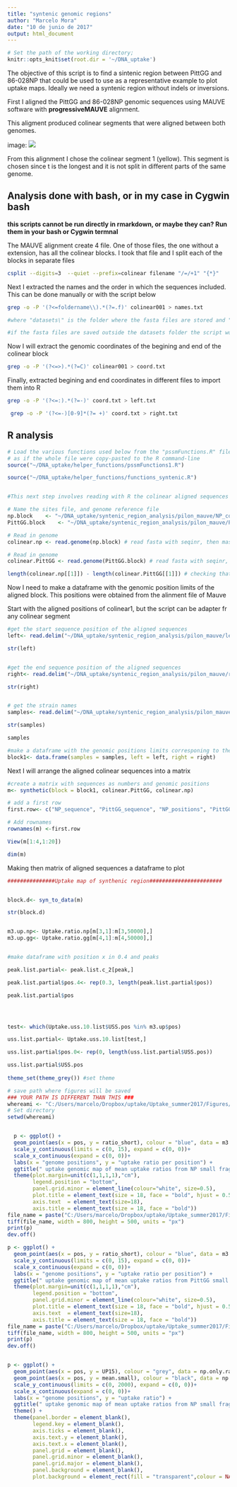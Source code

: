 ```yaml
---
title: "syntenic genomic regions"
author: "Marcelo Mora"
date: "10 de junio de 2017"
output: html_document
---
```



```r
# Set the path of the working directory; 
knitr::opts_knit$set(root.dir = '~/DNA_uptake')

```


The objective of this script is to find a sintenic region between PittGG and 86-028NP that could be used to use as a representative example to plot uptake maps. Ideally we need a syntenic region without indels or inversions. 


First I aligned the PittGG and 86-028NP genomic sequences using MAUVE software with **progressiveMAUVE** alignment.  

This aligment produced colinear segments that were aligned between both genomes. 

image: ![](~/DNA_uptake/syntenic_region_analysis/NP_GG.jpg) 

From this alignment I chose the colinear segment 1 (yellow). This segment is chosen since t is the longest and it is not split  in different parts of the same genome.

## Analysis done with bash, or in my case in Cygwin bash

**this scripts cannot be run directly in rmarkdown, or maybe they can?  Run them in your bash or Cygwin termnal**

The MAUVE alignment create 4 file. One of those files, the one without a extension, has all the colinear blocks. I took that file and I split each of the blocks in separate files


```bash

csplit --digits=3  --quiet --prefix=colinear filename "/=/+1" "{*}"

```


Next I extracted the names and the order in which the sequences included. This can be done manually or with the script below 


```bash
grep -o -P '(?<=foldername\\).*(?=.f)' colinear001 > names.txt

#where "datasets\" is the folder where the fasta files are stored and ".f" is the beggining of the fasta file extension (I had two extensions .fasta and .fa, so I used just the begining)

#if the fasta files are saved outside the datasets folder the script won't work

```

Now I will extract the genomic coordinates of the begining and end of the colinear block

```bash

grep -o -P '(?<=>).*(?=C)' colinear001 > coord.txt


```

Finally, extracted begining and end coordinates in different files to import them into R  

```bash

grep -o -P '(?<=:).*(?=-)' coord.txt > left.txt

 grep -o -P '(?<=-)[0-9]*(?= +)' coord.txt > right.txt

```

## R analysis

```r

# Load the various functions used below from the "pssmFunctions.R" file,
# as if the whole file were copy-pasted to the R command-line
source("~/DNA_uptake/helper_functions/pssmFunctions1.R")

source("~/DNA_uptake/helper_functions/functions_syntenic.R")


#This next step involves reading with R the colinear aligned sequences from both genomes. This step requires extracting manualy the sequences, from the colinear001 file, and saving them in separate files. 

# Name the sites file, and genome reference file
np.block    <- "~/DNA_uptake/syntenic_region_analysis/pilon_mauve/NP_col.fasta" # colinear fasta to the NP genome
PittGG.block    <- "~/DNA_uptake/syntenic_region_analysis/pilon_mauve/PittGG_col.fasta" # colinear fasta to the PittGG genome

# Read in genome
colinear.np <- read.genome(np.block) # read fasta with seqinr, then massage

# Read in genome
colinear.PittGG <- read.genome(PittGG.block) # read fasta with seqinr, then massage

length(colinear.np[[1]]) - length(colinear.PittGG[[1]]) # checking that the sequences are properly aligned --> result must be 0


```



Now I need to make a dataframe with the genomic position limits of the aligned block. This positions were obtained from the alinment file of Mauve


Start with the aligned positions of colinear1, but the script can be adapter fr any colinear segment


```r

#get the start sequence position of the aligned sequences
left<- read.delim("~/DNA_uptake/syntenic_region_analysis/pilon_mauve/left.txt", header = FALSE)[,1]

str(left)


#get the end sequence position of the aligned sequences
right<- read.delim("~/DNA_uptake/syntenic_region_analysis/pilon_mauve/right.txt", header = FALSE)[,1]

str(right)


# get the strain names
samples<- read.delim("~/DNA_uptake/syntenic_region_analysis/pilon_mauve/names.txt", header = FALSE)

str(samples)

samples

#make a dataframe with the genomic positions limits corresponing to the aligned sequences 
block1<- data.frame(samples = samples, left = left, right = right)

```

Next I will arrange the aligned colinear sequences into a matrix


```r
#create a matrix with sequences as numbers and genomic positions
m<- synthetic(block = block1, colinear.PittGG, colinear.np)

# add a first row
first.row<- c("NP_sequence", "PittGG_sequence", "NP_positions", "PittGG_positions")

# Add rownames
rownames(m) <-first.row

View(m[1:4,1:20]) 

dim(m)

```


Making then matrix of aligned sequences a dataframe to plot

```r

###############Uptake map of synthenic region#######################


block.d<- syn_to_data(m)

str(block.d)


m3.up.np<- Uptake.ratio.np[m[3,1]:m[3,50000],]
m3.up.gg<- Uptake.ratio.gg[m[4,1]:m[4,50000],]


#make dataframe with position x in 0.4 and peaks

peak.list.partial<- peak.list.c_2[peak,]

peak.list.partial$pos.4<- rep(0.3, length(peak.list.partial$pos))               

peak.list.partial$pos




test<- which(Uptake.uss.10.list$USS.pos %in% m3.up$pos)

uss.list.partial<- Uptake.uss.10.list[test,]

uss.list.partial$pos.0<- rep(0, length(uss.list.partial$USS.pos))               

uss.list.partial$USS.pos
  
theme_set(theme_grey()) #set theme

# save path where figures will be saved
### YOUR PATH IS DIFFERENT THAN THIS ###
whereami <- "C:/Users/marcelo/Dropbox/uptake/Uptake_summer2017/Figures/"
# Set directory
setwd(whereami)


  p <- ggplot() +
  geom_point(aes(x = pos, y = ratio_short), colour = "blue", data = m3.up.np, shape = 20, size = 1) +
  scale_y_continuous(limits = c(0, 15), expand = c(0, 0))+
  scale_x_continuous(expand = c(0, 0))+
  labs(x = "genome positions", y = "uptake ratio per position") +
  ggtitle(" uptake genomic map of mean uptake ratios from NP small fragment donor DNA") +
  theme(plot.margin=unit(c(1,1,1,1),"cm"),
        legend.position = "bottom",
        panel.grid.minor = element_line(colour="white", size=0.5),
        plot.title = element_text(size = 18, face = "bold", hjust = 0.5),
        axis.text  = element_text(size=18),
        axis.title = element_text(size = 18, face = "bold")) 
file_name = paste("C:/Users/marcelo/Dropbox/uptake/Uptake_summer2017/Figures/Uptake_maps/short.ratio.np.syntenic","50kb", "tiff", sep=".")
tiff(file_name, width = 800, height = 500, units = "px")
print(p)
dev.off()

p <- ggplot() +
  geom_point(aes(x = pos, y = ratio_short), colour = "blue", data = m3.up.gg, shape = 20, size = 1) +
  scale_y_continuous(limits = c(0, 15), expand = c(0, 0))+
  scale_x_continuous(expand = c(0, 0))+
  labs(x = "genome positions", y = "uptake ratio per position") +
  ggtitle(" uptake genomic map of mean uptake ratios from PittGG small fragment donor DNA") +
  theme(plot.margin=unit(c(1,1,1,1),"cm"),
        legend.position = "bottom",
        panel.grid.minor = element_line(colour="white", size=0.5),
        plot.title = element_text(size = 18, face = "bold", hjust = 0.5),
        axis.text  = element_text(size=18),
        axis.title = element_text(size = 18, face = "bold")) 
file_name = paste("C:/Users/marcelo/Dropbox/uptake/Uptake_summer2017/Figures/Uptake_maps/short.ratio.gg.syntenic","50kb", "tiff", sep=".")
tiff(file_name, width = 800, height = 500, units = "px")
print(p)
dev.off()


p <- ggplot() +
  geom_point(aes(x = pos, y = UP15), colour = "grey", data = np.only.raw.reads[m3[3,1]:m3[3,20001],], shape = 20, size = 1) +
  geom_point(aes(x = pos, y = mean.small), colour = "black", data = np.only.raw.reads[m3[3,1]:m3[3,20001],], shape = 20, size = 1) +  
  scale_y_continuous(limits = c(0, 2000), expand = c(0, 0))+
  scale_x_continuous(expand = c(0, 0))+
  labs(x = "genome positions", y = "uptake ratio") +
  ggtitle(" uptake genomic map of mean uptake ratios from NP small fragment donor") +
  theme() +
  theme(panel.border = element_blank(),
        legend.key = element_blank(),
        axis.ticks = element_blank(),
        axis.text.y = element_blank(),
        axis.text.x = element_blank(),
        panel.grid = element_blank(),
        panel.grid.minor = element_blank(), 
        panel.grid.major = element_blank(),
        panel.background = element_blank(),
        plot.background = element_rect(fill = "transparent",colour = NA))



```


